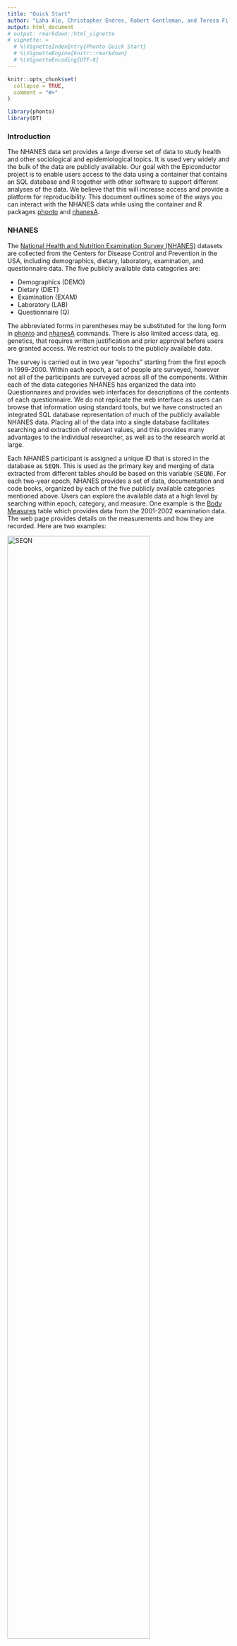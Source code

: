 ```yaml
---
title: "Quick Start"
author: "Laha Ale, Christopher Endres, Robert Gentleman, and Teresa Filshstein-Sonmez"
output: html_document
# output: rmarkdown::html_vignette
# vignette: >
  # %\VignetteIndexEntry{Phonto Quick Start}
  # %\VignetteEngine{knitr::rmarkdown}
  # %\VignetteEncoding{UTF-8}
---
```


```r
knitr::opts_chunk$set(
  collapse = TRUE,
  comment = "#>"
)
```

```r
library(phonto)
library(DT)
```
### Introduction
  The NHANES data set provides a large diverse set of data to study health and other sociological and epidemiological topics.  It is used very widely and the bulk of the data are publicly available.  Our goal with the Epiconductor project is to enable users access to the data using a container that contains an SQL database and R together with other software to support different analyses of the data.  We believe that this will increase access and provide a platform for reproducibility.  This document outlines some of the ways you can interact with the NHANES data while using the container and R packages [phonto](https://github.com/ccb-hms/phonto/tree/main/vignettes) and [nhanesA](https://cran.r-project.org/web/packages/nhanesA/index.html).

### NHANES 

The [National Health and Nutrition Examination Survey (NHANES)](https://www.cdc.gov/nchs/nhanes/index.htm) datasets are collected from the Centers for Disease Control and Prevention in the USA, including demographics, dietary, laboratory, examination, and questionnaire data. The five publicly available data categories are:  

  - Demographics (DEMO)
  - Dietary (DIET)
  - Examination (EXAM)
  - Laboratory (LAB)
  - Questionnaire (Q)

The abbreviated forms in parentheses may be substituted for the long form in [phonto](https://github.com/ccb-hms/phonto/tree/main/vignettes) and [nhanesA](https://cran.r-project.org/web/packages/nhanesA/index.html) commands. There is also limited access data, eg. genetics, that requires written justification and prior approval before users are granted access. We restrict our tools to the publicly available data.

The survey is carried out in two year "epochs" starting from the first epoch in 1999-2000. Within each epoch, a set of people are surveyed, however not all of the participants are surveyed across all of the components. Within each of the data categories NHANES has organized the data into Questionnaires and provides web interfaces for descriptions of the contents of each questionnaire.  We do not replicate the web interface as users can browse that information using standard tools, but we have constructed an integrated SQL database representation of much of the publicly available NHANES data.  Placing all of the data into a single database facilitates searching and extraction of relevant values, and this provides many advantages to the individual researcher, as well as to the research world at large.

Each NHANES participant is assigned a unique ID that is stored in the database as <tt>SEQN</tt>. This is used as the primary key and merging of data extracted from different tables should be based on this variable (<tt>SEQN</tt>). 
For each two-year epoch, NHANES provides a set of data, documentation and code books, organized by each of the five publicly available categories mentioned above.  Users can explore the available data at a high level by searching within epoch, category, and measure. One example is the [Body Measures](https://wwwn.cdc.gov/nchs/nhanes/2001-2002/BMX_B.htm) table which provides data from the 2001-2002 examination data. The web page provides details on the measurements and how they are recorded.
Here are two examples:  

![SEQN](seqn.png){width=80%}
![weight](weight.png){width=80%}


There are many ways to access and utilize the NHANES data. Users familiar with SQL can connect and explore the data with database client tools such as HeidiSQL and DataGrip, or other programming languages such as R or Python either through tools that support database connections, or as we do in the [phonto package](https://github.com/ccb-hms/phonto/tree/main/vignettes), through custom built wrappers.

Others may use [web-based tools](https://www.cdc.gov/nchs/nhanes/index.htm) provided by the CDC for investigating the data and metadata. In addition there are two existing R packages called [nhanesA](https://cran.r-project.org/web/packages/nhanesA/index.html) (Endres) and [RNHANES](https://cran.r-project.org/web/packages/RNHANES/index.html) (Susman). While most of the data collected can easily be downloaded from the CDC website, accessing the data in that way can be problematic and error prone and makes sharing and reproducibility more challenging due to the lack of versioning and the potential for changes in either the data or the infrastructure over time.  By capturing all components into containers we can aid reproducibility by versioning the containers and by keeping copies of each version for subsequent use.

The [nhanesA](https://cran.r-project.org/web/packages/nhanesA/index.html) package provides a set of tools to search and download the NHANES data and metadata, making the data more accessible to user. However, one drawback is that the tool must access the NHANES website every time the user calls the R function, which leads slow getting of the data and raises errors occasionally due to network issues.

In the spirit of producing more easily reproduced and shared analyses we have created a SQL database in a Docker (cite Docker) container that contains most of the currently available NHANES data. Around that SQL database we have constructed a number of R packages and other tools that help scientists analyze the data. Since all of the code and data are under version control, anyone can obtain the same version of the data and code and produce identical results.  


### 1. Quick check NHANES data
We can efficiently access NHANES data using the phonto::nhanes... functions, which are implemented at the SQL level. By simply knowing the name of the data file or table, we can quickly check for information. Let's take a body measure table as an example.

- show column names of an NHANES table. 
```r
nhanesColnames("BMX_I")
```

- show number of rows/columns and dimension of an NHANES table
```r
nhanesNrow("BMX_I")
nhanesNcol("BMX_I")
nhanesDim("BMX_I")
```

- First/Last records of an NHANES table

```r
nhanesHead("BMX_I")
nhanesTail("BMX_I")
```


### 2. Searching the NHANES database

<<<<<<< HEAD
Comprehensive lists of NHANES variables are maintained for each data group. For example, the demographics variables are available at https://wwwn.cdc.gov/nchs/nhanes/search/variablelist.aspx?Component=Demographics. This section provide descriptions with examples of functions designed to facilitate searching the NHANES database.
  

#### 1.1 nhanesSearchTableNames
=======
Comprehensive lists of NHANES variables are maintained for each data group. For example, the demographics variables are available at https://wwwn.cdc.gov/nchs/nhanes/search/variablelist.aspx?Component=Demographics. The `nhanesSearch` function allows the investigator to input search terms, match against the comprehensive variable descriptions, and retrieve the list of matching variables.

<FONT COLOR="RED">README(TJFS): This function would be much more useful if it could search AND and not just OR </FONT>

  
#### 2.1  nhanesSearch()
This function will list all the tables
   <FONT COLOR="RED"> README(TJFS): arguments are required for this to run, will search all tables.(i.e. cannot run nhanesTables() and get all tables) would be good if empty arguments would produce all available tables (like nhanesSearch()). Would be great to be able to search across multiple years (i.e. specify a start and stop year nhanesSearch())
  
   </FONT>
  ##FIXME: somehow we need to figure out a search strategy that puts some of the output into an HTML page, or a searchable datatable
  
#### 2.2 nhanesSearchTableNames
>>>>>>> 177bd192ddcbd954e91e4bb19fa624cf8d9d40b5

This function lets users search for tables in the database by the table name, which can be either the short names used by NHANES or the 
longer descriptive names.  For our Dockerized container no restricted data can be accessed (i.e. the RDC tables are excluded) and the `includerdc` option is not supported.

For example, we can search the blood pressure related tables by the following code. We choose "BPX" as the parameters based on the CDC table name conventions. The users can pass more sophistic search patterns according "LIKE string" in sql Server, more details can be found [here](https://learn.microsoft.com/en-us/sql/t-sql/language-elements/like-transact-sql?view=sql-server-ver16).

```r
res = nhanesSearchTableNames("BPX", details=TRUE)
datatable(res)
```
##FIXME: we need to rationalize this to not use long descriptive names in public
In the research data frame, Questionnaire present CDC tables, and TableName present long descriptive names which hold the data across the years.


In the code chunk below we exploit the fact that the data are stored in a SQLServer database. We can provide access to some of the special functions within that database for matching strings. In the example below the string "BPX[_]" string is passed to the database engine directly.  This string matches only tables containing the string "BPX_"; therefore, the table named "BPXO_J" will not match the search string. We note that the table named "BPX" also has no underscore and it also will not match. Readers familiar with regular expressions may want to explore on-line documentation for SQL Server that helps them identify ways of creating more specialized search expressions.
```r
res = nhanesSearchTableNames("BPX[_]", details=TRUE)
datatable(res)
```

<<<<<<< HEAD
#### 1.2 nhanesSearch
  
  ##FIXME: somehow we need to figure out a search strategy that puts some of the output into an HTML page, or a searchable datatable
  ##FIXME (TJFS): I am not sure what you mean by this
  
 One of the main challenges in using the NHANES data set is finding the tables that contain the data you want to analyze. The `nhanesSearch` function allows the investigator to input search terms, match against the comprehensive variable descriptions, and retrieve the list of matching variables. In this section we outline some of the basic methods you can use to do the searching. The returned value can be put into a searchable data table that you can use to further filter, sort and search for specific variables. 
 
=======
#### 2.3 Searching for Variables
 One of the main challenges in using the NHANES data set is finding the tables that contain 
 the data you want to analyze.  In this section we outline some of the basic methods you can use to do the searching. The returned value can be put into a searchable data table that you can use to further filter, sort and search for specific variables.
>>>>>>> 177bd192ddcbd954e91e4bb19fa624cf8d9d40b5
```r
# nhanesSearch use examples
#
# Search on the word bladder, restrict to the 2001-2008 surveys, 
# print out 50 characters of the variable description
bl = nhanesSearch("bladder", ystart=2001, ystop=2008, nchar=50)
dim(bl)
#
# Search on "urin" (will match urine, urinary, etc), from 1999-2010, return table names only
urin = nhanesSearch("urin", ignore.case=TRUE, ystop=2010, namesonly=TRUE)
dim(urin)
#
# Search on "urin", exclude "during", search surveys from 1999-2010, return table names only
urinsm = nhanesSearch("urin", exclude_terms="during", ignore.case=TRUE, ystop=2010, namesonly=TRUE)
dim(urinsm)
#
# Restrict search to 'EXAM' and 'LAB' data groups. Explicitly list matching and exclude terms, leave ignore.case set to default value of FALSE. Search surveys from 2009 to present.
urinrest = nhanesSearch(c("urin", "Urin"), exclude_terms=c("During", "eaten during", "do during"), data_group=c('EXAM', 'LAB'), ystart=2009)
dim(urinrest)
#
# Search on "tooth" or "teeth", all years
teeth = nhanesSearch(c("tooth", "teeth"), ignore.case=TRUE)
dim(teeth)
#
# Search for variables where the variable description begins with "Tooth"
sttooth = nhanesSearch("^Tooth")
dim(sttooth)
datatable(sttooth)
```


#### nhanesSearchVarName

Now suppose we wanted to find variables names that contain information about (low density lipoproteins).  To do that one can first use the `nhanesSearch` function to retrieve a master list of any and all questions matching this search term in it's *Description*. One can then use the output of this search to identify variable names of interest. The variable name can then be search for using the `nhanesSearchVarName` function.  In the code below we find a variable names corresponding to LDLs and then find all the tables that contain a variable with that name.

```r
s1 = nhanesSearch("LDL")
##from this one can obtain Variable names
s1[1,c(2:3)]
LDLTabs = nhanesSearchVarName('LBDLDL')
datatable(LDLTabs)
```

#### nhanesCodebook

Information about variables are stored in the NHANES code book. We use the `nhanesCodebook` function to get that information. This function returns a list of values that tells you all about the variable. The `Target` tells you which participants were eligible to be asked. The `SasLabel` is the variable label, the `Description` is the actual text of the question (sort of, or a description of the lab value).  And the `Codebook` tells you which values the variable can take.  When you want to combine variables across study years you will need to be careful to ensure that the `Codebooks` are compatible.  NHANES has changed variables, added or removed possible answers, and done many other things as the questionnaires have evolved.  It is **not safe** to assume that an identical variable name will have an identical interpretation.
 
```r
  cb1 = nhanesCodebook(nh_table = LDLTabs[1,2], colname = LDLTabs[1,1]) ## argument names are confusing, if its easy enough lets make them consistent with the columns names from nhanesSearchVarname() 
  cb1
```
  The alert reader will have noticed the column labeld Cumulative.  The values in this column are provided by NHANES and can be used to check whether the data extraction you carried out aligns with their reported values.  The column labeled SkipToItem will be non-missing if there was some complex logic in how the survey was performed. In some cases a set of questions will be skipped for a subset of the participants, depending on their answer to the *current* question.  For example, if the current question was ``Have you ever been told by your doctor you have Diabetes?``, and then there say 10 follow-up questions asking about symptoms, someone who answered ``No`` would not want to answer those questions, and so the interviewer will skip over them, to the next relevant question for anyone who says ``No``. This makes for a good survey experience for the participants but it also makes the data analysis a bit messier.  The analyst will have to examine all the questions that can be skipped and assess how to deal with the values recorded.
  While we are on the subject of messy data, the `Target` information can also introduce structured missingness into your data. Some questions are only relevant to certain age groups, and in those cases the `Target` field will indicate who is going to be asked. Everyone outside of the `Target` range will have a missing value for that question.

# 3. unionQuery()

The `unionQuery()` function is designed to aggregate data across the years for a fixed Questionaire. Thus we are assuming all the inputs have essentially the same columns and that all variables are measuring the same thing across years. This function then aggregates by appending rows and returns the results as a data frame. If there are columns that are unique to one (or a few) questionaires then these will be filled in as NA in any questionaires that don't have that column.  Currently there is no checking of the Codebooks across years, analysts will need to do that themselves. For example, the blood pressure tables in CDC are BPX, BPX_B,...BPX_J from years 1999-2000 to 2017-2018. The users can aggregate some or all of the data.  And while have shown this example without carefully checking the Codebook, we encourage you to take the time and ensure that Codebooks are compatible.

```r
tablenames = nhanesSearchTableNames('BPX[_]')
blood_df <- unionQuery(tablenames,cols =c("BPXDI1","BPXDI2","BPXSY1","BPXSY2"))
DT::datatable(blood_df[1:400,])
```

## 4. jointQuery()
The `jointQuery()` function, table list of table name and a set of column names, it merges the researched results and returns the results as a data frame. The data are joined using SEQN which is the unique identifier for individuals.

The example below is much more complex than our previous examples, but it is also a more realistic query example. We are collecting data across 4 tables, DEMO, BPQ, HDL and TRIGLY. And also across data collection epochs I and J.  We first construct our query string, note that it is important that every table appears twice, once with an **_I** and once with an **_J**. In addition the variables being selected must be the same for each epoch and each table.

```r
cols = list(DEMO_I=c("RIDAGEYR","RIAGENDR","RIDRETH1","DMDEDUC2","years"),
                     DEMO_J=c("RIDAGEYR","RIAGENDR","RIDRETH1","DMDEDUC2","years"),
                     BPQ_I=c('BPQ050A','BPQ020'),BPQ_J=c('BPQ050A','BPQ020'),
                     HDL_I=c("LBDHDD"),HDL_J=c("LBDHDD"), TRIGLY_I=c("LBXTR","LBDLDL"),
            TRIGLY_J=c("LBXTR","LBDLDL"))
data <- jointQuery(cols)
tdata = data[1:100,]
datatable(tdata)
```



### 5. PHESANT-like process

The NHANES project provides thousands of phenotypes and exposures. Navigating these can be very challenging and we are in the process of developing tools that will aid users in navigating the data quickly and reliably. Developing tools that can better help analysts navigate data at this scale is important.  We are patterning our efforts on those that were developed for the UK Biobank (Bycroft et al. 2018) and specifically the PHESANT (Millard et al. 2017) package.  

We can run a PHESANT-like process to convert each column into data types. It also provides the ratio of unique values (`r_unique`), the proportion of zeros (`r_zeros`), and the ratio of NAs (`r_NAs`), which is calculated by the number of unique values, zeros, and NAs divided by total records. The categorical data types (ordered or unordered) are represented by integers, and we categorize them as multilevel. For example, education (DMDEDUC2) is labeled as Multilevel(7) which means it has 7 levels. Information on whether or not the levels are ordered would have to be obtain from the on-line NHANES documentation.

```r
phs_dat = phesant(data)
data = phs_dat$data
DT::datatable(phs_dat$phs_res)
categoricalVars = rownames(phs_dat$phs_res)[grep("^Multilevel", phs_dat$phs_res$types)]
categoricalVars
```

### 6.Setup factor levels for categorical variables

In the raw NHANES data stored in the database all categorical variables are represented as integers.  In order to make use of these for analysis you will need to transform them into factors in R.  

Categorical variables are presented with integers as shown below.

```r
data[,c('RIAGENDR', 'RIDRETH1','DMDEDUC2')] |> head() |> knitr::kable()
```
And the real factor levels for year 2003-2004 can be found in [the codebook]() as shown below.
![gender](gender.png)
![enthinicity](ethinicity.png)
![education](edu.png)



The real factor levels can be set with `nhanesTranslate()` function. This function uses
the data in the NHANES Codebook for a given variable and uses that to translate categorical variables from their integer codes into the appropriate levels.
##FIXME: need to figure out if these are always coming back as character vectors - which seems best, and those can then be transformed into factors (ordered if desired).  Compare our implementation to that of nhanesA

```r
##now we can translate the variables that need to be translated
t1 = nhanesTranslate("DEMO_J",c("RIDAGEYR","RIAGENDR","RIDRETH1","DMDEDUC2","years"),data=data)
datatable(t1[1:100,c('SEQN','RIDAGEYR','RIAGENDR', 'RIDRETH1')] )
```

##FIXME: Laha - somewhere you should have an explicit definition of what is in the code - what makes something continuous - what makes it discrete, what makes it ordered? In the first pass, all the categorical values are discrete integers - that does not make them ordered - you have to look at the actual levels - and we need to explain how our users will do that.


##FIXME - the more I think about it, we should only report a factor, if the column has been transformed into an R factor, and then you can get from that whether it is ordered or unordered.  When you get a column with integer values only (and less than whatever the PHESANT cut-off is, then call them "categorical" - let's reserve the label "factor" for R factors.

Currently, we are doing as the following flow chat, but both the ordered and unordered are considered as multilevel.
![PHESANT flow chat](phesant_like.png){width=80%}

